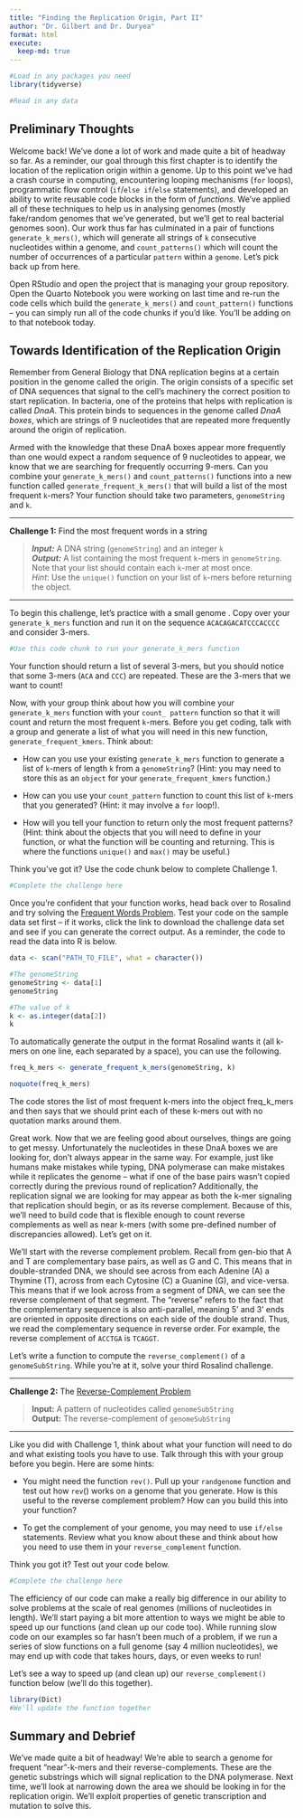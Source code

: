 ```yaml
---
title: "Finding the Replication Origin, Part II"
author: "Dr. Gilbert and Dr. Duryea"
format: html
execute:
  keep-md: true
---
```


```r
#Load in any packages you need
library(tidyverse)

#Read in any data

```

## Preliminary Thoughts

Welcome back! We've done a lot of work and made quite a bit of headway so far. As a reminder, our goal through this first chapter is to identify the location of the replication origin within a genome. Up to this point we've had a crash course in computing, encountering looping mechanisms (`for` loops), programmatic flow control (`if`/`else if`/`else` statements), and developed an ability to write reusable code blocks in the form of *functions*. We've applied all of these techniques to help us in analysing genomes (mostly fake/random genomes that we've generated, but we'll get to real bacterial genomes soon). Our work thus far has culminated in a pair of functions `generate_k_mers()`, which will generate all strings of `k` consecutive nucleotides within a genome, and `count_patterns()` which will count the number of occurrences of a particular `pattern` within a `genome`. Let's pick back up from here.

Open RStudio and open the project that is managing your group repository. Open the Quarto Notebook you were working on last time and re-run the code cells which build the `generate_k_mers()` and `count_pattern()` functions -- you can simply run all of the code chunks if you'd like. You'll be adding on to that notebook today.

## Towards Identification of the Replication Origin

Remember from General Biology that DNA replication begins at a certain position in the genome called the origin. The origin consists of a specific set of DNA sequences that signal to the cell's machinery the correct position to start replication. In bacteria, one of the proteins that helps with replication is called *DnaA*. This protein binds to sequences in the genome called *DnaA boxes*, which are strings of 9 nucleotides that are repeated more frequently around the origin of replication.

Armed with the knowledge that these DnaA boxes appear more frequently than one would expect a random sequence of 9 nucleotides to appear, we know that we are searching for frequently occurring 9-mers. Can you combine your `generate_k_mers()` and `count_patterns()` functions into a new function called `generate_frequent_k_mers()` that will build a list of the most frequent `k`-mers? Your function should take two parameters, `genomeString` and `k`.

------------------------------------------------------------------------

**Challenge 1:** Find the most frequent words in a string

> ***Input:*** A DNA string (`genomeString`) and an integer `k`\
> ***Output:*** A list containing the most frequent `k`-mers in `genomeString`. Note that your list should contain each `k`-mer at most once.\
> *Hint*: Use the `unique()` function on your list of `k`-mers before returning the object.

------------------------------------------------------------------------

To begin this challenge, let's practice with a small genome . Copy over your `generate_k_mers` function and run it on the sequence `ACACAGACATCCCACCCC` and consider 3-mers.

```r
#Use this code chunk to run your generate_k_mers function
```

Your function should return a list of several 3-mers, but you should notice that some 3-mers (`ACA` and `CCC`) are repeated. These are the 3-mers that we want to count!

Now, with your group think about how you will combine your `generate_k_mers` function with your `count_ pattern` function so that it will count and return the most frequent `k`-mers. Before you get coding, talk with a group and generate a list of what you will need in this new function, `generate_frequent_kmers`. Think about:

-   How can you use your existing `generate_k_mers` function to generate a list of `k`-mers of length `k` from a `genomeString`? (Hint: you may need to store this as an `object` for your `generate_frequent_kmers` function.)

-   How can you use your `count_pattern` function to count this list of `k`-mers that you generated? (Hint: it may involve a `for` loop!).

-   How will you tell your function to return only the most frequent patterns? (Hint: think about the objects that you will need to define in your function, or what the function will be counting and returning. This is where the functions `unique()` and `max()` may be useful.)

Think you've got it? Use the code chunk below to complete Challenge 1.

```r
#Complete the challenge here
```

Once you're confident that your function works, head back over to Rosalind and try solving the [Frequent Words Problem](http://rosalind.info/problems/ba1b/){target="_blank"}. Test your code on the sample data set first -- if it works, click the link to download the challenge data set and see if you can generate the correct output. As a reminder, the code to read the data into R is below.

```r
data <- scan("PATH_TO_FILE", what = character())

#The genomeString
genomeString <- data[1]
genomeString

#The value of k
k <- as.integer(data[2])
k
```

To automatically generate the output in the format Rosalind wants it (all k-mers on one line, each separated by a space), you can use the following.

```r
freq_k_mers <- generate_frequent_k_mers(genomeString, k)

noquote(freq_k_mers)
```

The code stores the list of most frequent k-mers into the object freq_k\_mers and then says that we should print each of these k-mers out with no quotation marks around them.

Great work. Now that we are feeling good about ourselves, things are going to get messy. Unfortunately the nucleotides in these DnaA boxes we are looking for, don't always appear in the same way. For example, just like humans make mistakes while typing, DNA polymerase can make mistakes while it replicates the genome -- what if one of the base pairs wasn't copied correctly during the previous round of replication? Additionally, the replication signal we are looking for may appear as both the k-mer signaling that replication should begin, or as its reverse complement. Because of this, we'll need to build code that is flexible enough to count reverse complements as well as near k-mers (with some pre-defined number of discrepancies allowed). Let's get on it.

We'll start with the reverse complement problem. Recall from gen-bio that A and T are complementary base pairs, as well as G and C. This means that in double-stranded DNA, we should see across from each Adenine (A) a Thymine (T), across from each Cytosine (C) a Guanine (G), and vice-versa. This means that if we look across from a segment of DNA, we can see the reverse complement of that segment. The "reverse" refers to the fact that the complementary sequence is also anti-parallel, meaning 5' and 3' ends are oriented in opposite directions on each side of the double strand. Thus, we read the complementary sequence in reverse order. For example, the reverse complement of `ACCTGA` is `TCAGGT`.

Let's write a function to compute the `reverse_complement()` of a `genomeSubString`. While you're at it, solve your third Rosalind challenge.

------------------------------------------------------------------------

**Challenge 2:** The [Reverse-Complement Problem](http://rosalind.info/problems/ba1c/){target="_blank"}

> **Input:** A pattern of nucleotides called `genomeSubString`\
> **Output:** The reverse-complement of `genomeSubString`

------------------------------------------------------------------------

Like you did with Challenge 1, think about what your function will need to do and what existing tools you have to use. Talk through this with your group before you begin. Here are some hints:

-   You might need the function `rev()`. Pull up your `randgenome` function and test out how `rev`() works on a genome that you generate. How is this useful to the reverse complement problem? How can you build this into your function?

-   To get the complement of your genome, you may need to use `if/else` statements. Review what you know about these and think about how you need to use them in your `reverse_complement` function.

Think you got it? Test out your code below.

```r
#Complete the challenge here
```

The efficiency of our code can make a really big difference in our ability to solve problems at the scale of real genomes (millions of nucleotides in length). We'll start paying a bit more attention to ways we might be able to speed up our functions (and clean up our code too). While running slow code on our examples so far hasn't been much of a problem, if we run a series of slow functions on a full genome (say 4 million nucleotides), we may end up with code that takes hours, days, or even weeks to run!

Let's see a way to speed up (and clean up) our `reverse_complement()` function below (we'll do this together).

```r
library(Dict)
#We'll update the function together
```

<!-- *Note that we had left last year:* The fourth Rosalind problem ([Find all occurrences of a pattern in a string](https://rosalind.info/problems/ba1d/){target="_blank"}) may be a really good homework problem. It doesn't really follow the reverse complement problem -- what do you think about assigning it for them to complete outside of class? I wonder if we could made an assignment out of pages 12-13 in the book -- having them write about why pattern matching is important and how just because we have a frequently occurring k-mer/9-mer this doesn't necessarily mean we have found a DnaA box, and then having them try to solve the coding challenge. -->

## Summary and Debrief

We've made quite a bit of headway! We're able to search a genome for frequent "near"-k-mers and their reverse-complements. These are the genetic substrings which will signal replication to the DNA polymerase. Next time, we'll look at narrowing down the area we should be looking in for the replication origin. We'll exploit properties of genetic transcription and mutation to solve this.
